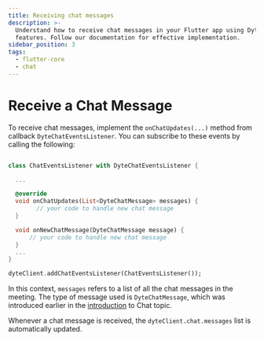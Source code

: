 ```yaml
---
title: Receiving chat messages
description: >-
  Understand how to receive chat messages in your Flutter app using Dyte's
  features. Follow our documentation for effective implementation.
sidebar_position: 3
tags:
  - flutter-core
  - chat
---
```


# Receive a Chat Message

To receive chat messages, implement the `onChatUpdates(...)` method from callback `DyteChatEventsListener`. You can subscribe to these events by calling the following:

```dart

class ChatEventsListener with DyteChatEventsListener {

  ...

  @override
  void onChatUpdates(List<DyteChatMessage> messages) {
        // your code to handle new chat message
  }

  void onNewChatMessage(DyteChatMessage message) {
      // your code to handle new chat message
  }
  ...
}
```

```dart
dyteClient.addChatEventsListener(ChatEventsListener());
```

In this context, `messages` refers to a list of all the chat messages in the meeting. The type of message used is `DyteChatMessage`, which was introduced earlier in the [introduction](./introduction.mdx) to Chat topic.

Whenever a chat message is received, the `dyteClient.chat.messages` list is automatically updated.

<head>
  <title>Flutter Core Receiving chat messages</title>
  <meta name="description" content="Understand how to receive chat messages in your Flutter app using Dyte's features. Follow our documentation for effective implementation."/>
</head>
